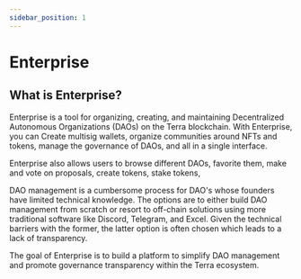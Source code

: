 ```yaml
---
sidebar_position: 1
---
```


# Enterprise

## What is Enterprise?

Enterprise is a tool for organizing, creating, and maintaining Decentralized Autonomous Organizations (DAOs) on the Terra blockchain. With Enterprise, you can Create multisig wallets, organize communities around NFTs and tokens, manage the governance of DAOs, and all in a single interface. 

Enterprise also allows users to browse different DAOs, favorite them, make and vote on proposals, create tokens, stake tokens, 

DAO management is a cumbersome process for DAO's whose founders have limited technical knowledge. The options are to either build DAO management from scratch or resort to off-chain solutions using more traditional software like Discord, Telegram, and Excel. Given the technical barriers with the former, the latter option is often chosen which leads to a lack of transparency.

The goal of Enterprise is to build a platform to simplify DAO management and promote governance transparency within the Terra ecosystem.